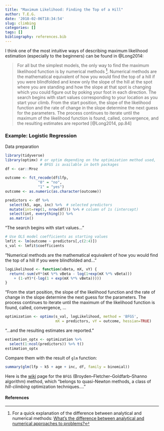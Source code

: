 ```yaml
---
title: "Maximum Likelihood: Finding the Top of a Hill"
author: T.E.G.
date: '2018-02-06T18:34:54'
slug: climbing
categories: []
tags: []
bibliography: references.bib
---
```


I think one of the most intuitive ways of describing maximum likelihood estimation (especially to the beginners) can be found in @Long2014:

> For all but the simplest models, the only way to find the maximum likelihood function is by numerical methods ^[For a quick explanation of the difference between analytical and numerical methods: [What’s the difference between analytical and numerical approaches to problems?](https://math.stackexchange.com/a/935458)]. Numerical methods are the mathematical equivalent of how you would find the top of a hill if you were blindfolded and knew only the slope of the hill at the spot where you are standing and how the slope at that spot is changing which you could figure out by poking your foot in each direction. The search begins with start values corresponding to your location as you start your climb. From the start position, the slope of the likelihood function and the rate of change in the slope determine the next guess for the parameters. The process continues to iterate until the maximum of the likelihood function is found, called, convergence, and the resulting estimates are reported [@Long2014, pp.84]

### Example: Logistic Regression

Data preparation
```r
library(tidyverse)
library(optimx) # or optim depending on the optimization method used, 
                # BFGS is available in both packages
df <- car::Mroz

outcome <- fct_recode(df$lfp,
               "0" = "no",
               "1" = "yes")
outcome <- as.numeric(as.character(outcome))

predictors <- df %>% 
  select(k5, age, inc) %>%  # selected predictors
  mutate(int=rep(1, nrow(df))) %>% # column of 1s (intercept)
  select(int, everything()) %>% 
  as.matrix()
```

"The search begins with start values..."

```r
# Use OLS model coefficients as starting values
lmfit <- lm(outcome ~ predictors[,c(2:4)])
s_val <- lmfit$coefficients
```

"Numerical methods are the mathematical equivalent of how you would find the top of a hill if you were blindfolded and..."
```r
logLikelihood <- function(vBeta, mX, vY) {
  return(-sum(vY*(mX %*% vBeta - log(1+exp(mX %*% vBeta)))
    + (1-vY)*(-log(1 + exp(mX %*% vBeta)))))  
}
```

"From the start position, the slope of the likelihood function and the rate of change in the slope determine the next guess for the parameters. The process continues to iterate until the maximum of the likelihood function is found, called, convergence, ...

```r
optimization <- optimx(s_val, logLikelihood, method = 'BFGS', 
                       mX = predictors, vY = outcome, hessian=TRUE)
```

"...and the resulting estimates are reported."

```r
estimation_optx <- optimization %>%
  select(1:ncol(predictors)) %>% t()
estimation_optx
```

Compare them with the result of `glm` function:

```r
summary(glm(lfp ~ k5 + age + inc, df, family = binomial))
```

Here is the [wiki](https://en.wikipedia.org/wiki/Broyden%E2%80%93Fletcher%E2%80%93Goldfarb%E2%80%93Shanno_algorithm) page for the `BFGS` (Broyden–Fletcher–Goldfarb–Shanno algorithm) method, which "belongs to quasi-Newton methods, a class of *hill-climbing* optimization techniques...."

#### **References**








